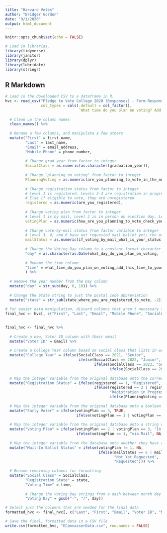 ```yaml
---
title: "Harvard Votes"
author: "Bridger Gordon"
date: "9/1/2020"
output: html_document
---
```


```r
knitr::opts_chunk$set(echo = FALSE)

# Load in libraries.
library(tidyverse)
library(janitor)
library(dplyr)
library(lubridate)
library(stringr)

```

## R Markdown


```r

# Load in the downloaded CSV to a dataframe in R.
hvc <- read_csv("Pledge to Vote College 2020 (Responses) - Form Responses 1.csv",
                col_types = cols(.default = col_factor(),
                                 `What time do you plan on voting? Add this time to your calendar! Leave at least two hours to vote given potential lines on election day. Find your polling hours` = col_time(format = ""))) %>%
  
  # Clean up the column names
  clean_names() %>%
  
  # Rename a few columns, and manipulate a few others
  mutate("First" = first_name,
         "Last" = last_name,
         "Email" = email_address,
         "Mobile Phone" = phone_number,
         
         # Change grad year from factor to integer
         SocialClass = as.numeric(as.character(graduation_year)),
         
         # Change "planning on voting" from factor to integer
         PlanningVoting = as.numeric(are_you_planning_to_vote_in_the_november_3rd_general_election),
         
         # Change registration status from factor to integer
         # Level 1 is registered, Levels 2-4 are registration in progress
         # Else if eligible to vote, they are unregistered
         registered = as.numeric(are_you_registered),
         
         # Change voting plan from factor to integer
         # Level 1 is by mail, Level 2 is in person on election day, Level 3 is early voting in person
         votingPlan = as.numeric(how_are_you_planning_to_vote_check_your_states_voting_options_at_howto_vote),
         
         # Change vote-by-mail status from factor variable to integer
         # Level 3, 4, and 6 have not requested mail ballot yet; the other levels have
         mailStatus = as.numeric(if_voting_by_mail_what_is_your_status),
         
         # Change the Voting Day column to a constant-format character string
         "day" = as.character(as.Date(what_day_do_you_plan_on_voting, format = "%m/%d/%y")),
         
         # Rename the time column
         "time" = what_time_do_you_plan_on_voting_add_this_time_to_your_calendar_leave_at_least_two_hours_to_vote_given_potential_lines_on_election_day_find_your_polling_hours
         ) %>%
  
  # Remove the year number from the Day column
  mutate("day" = str_sub(day, 6, 10)) %>%
  
  # Change the State string to just the postal code abbreviation
  mutate("state" = str_sub(state_where_you_are_registered_to_vote, -2))
  
# For easier data manipulation, discard columns that aren't necessary to the data being used
final_hvc <- hvc[, c("First", "Last", "Email", "Mobile Phone", "SocialClass", "PlanningVoting", "registered", "state", "votingPlan", "mailStatus", "day", "time")]
                     

final_hvc <- final_hvc %>%
  
  # Create a new, Voter ID column with their email
  mutate("Voter ID" = Email) %>%
  
  # Create a College Year column based on social class that lists in word-format their class
  mutate("College Year" = ifelse(SocialClass == 2021, "Senior", 
                                 ifelse(SocialClass == 2022, "Junior",
                                        ifelse(SocialClass == 2023, "Sophomore", 
                                               ifelse(SocialClass == 2024, "First-Year", "Unknown"))))) %>%
  
  # Map the integer variable from the original database onto the correct string for registration status
  mutate("Registration Status" = ifelse(registered == 1, "Registered", 
                                        ifelse(registered == 2 | registered == 3 | registered == 4, 
                                               "Registration in Progress",
                                               ifelse(PlanningVoting == 2, "Unregistered", "Unknown")))) %>%
  
  # Map the integer variable from the original database onto a boolean true/false for whether or not they are voting early
  mutate("Early Voter" = ifelse(votingPlan == 3, TRUE, 
                                ifelse(votingPlan == 1 | votingPlan == 2, FALSE, NA))) %>%
  
  # Map the integer variable from the original database onto a string of if voting in person or by mail
  mutate("Voting Plan" = ifelse(votingPlan == 2 | votingPlan == 3, "In Person",
                                ifelse(votingPlan == 1, "via Mail", NA))) %>%
  
  # Map the integer variable from the database onto whether they have requested a mail-in ballot yet, if voting by mail
  mutate("Mail-In Ballot Status" = ifelse(votingPlan != 1, NA, 
                                          ifelse(mailStatus == 6 | mailStatus == 4 | mailStatus == 3, 
                                                 "Not Yet Requested", 
                                                 "Requested"))) %>%
  
  # Rename remaining columns for formatting
  mutate("Social Class" = SocialClass,
         "Registration State" = state,
         "Voting Time" = time,
         
         # Change the Voting Day strings from a dash between month day to a slash
         "Voting Day" = gsub("-", "/", day))

# Select just the columns that are needed for the final data
formatted_hvc <- final_hvc[, c("Last", "First", "Email", "Voter ID", "Mobile Phone", "College Year", "Social Class", "Registration Status", "Registration State", "Early Voter", "Voting Plan", "Mail-In Ballot Status", "Voting Day", "Voting Time")]

# Save the final, formatted data in a CSV file
write.csv(formatted_hvc, "ECanvasserData.csv", row.names = FALSE)

```
